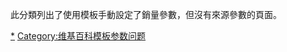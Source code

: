{{tracking category}}
{{empty category}}
此分類列出了使用{{tl|Certification Table Entry}}模板手動設定了銷量參數{{para|salesamount}}，但沒有來源參數{{para|salesref}}的頁面。
[[Category:Certification_Table_Entry使用|*]]
[[Category:维基百科模板参数问题|Category:维基百科模板参数问题]]
{{CatAutoTOC}}